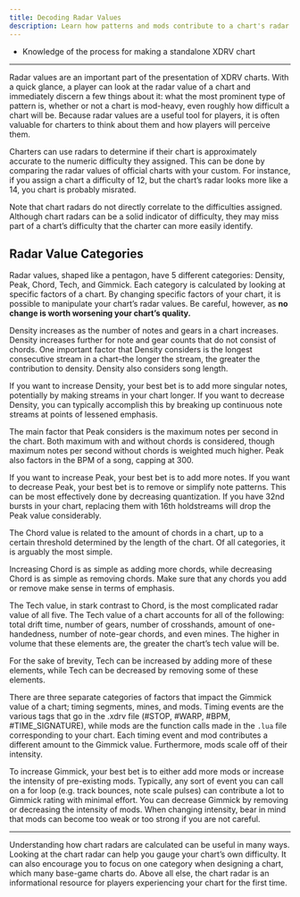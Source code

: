 ```yaml
---
title: Decoding Radar Values
description: Learn how patterns and mods contribute to a chart's radar value.
---
```



<Aside type="note" title="Recommended Precursors:">

- Knowledge of the process for making a standalone XDRV chart

</Aside>

---

Radar values are an important part of the presentation of XDRV charts. With a quick glance, a player can look at the radar value of a chart and immediately discern a few things about it: what the most prominent type of pattern is, whether or not a chart is mod-heavy, even roughly how difficult a chart will be. Because radar values are a useful tool for players, it is often valuable for charters to think about them and how players will perceive them.

Charters can use radars to determine if their chart is approximately accurate to the numeric difficulty they assigned. This can be done by comparing the radar values of official charts with your custom. For instance, if you assign a chart a difficulty of 12, but the chart’s radar looks more like a 14, you chart is probably misrated. 

<Aside type="caution" title="Chart Radars and Difficulty">

Note that chart radars do not directly correlate to the difficulties assigned. Although chart radars can be a solid indicator of difficulty, they may miss part of a chart’s difficulty that the charter can more easily identify.

</Aside>

## Radar Value Categories
 
Radar values, shaped like a pentagon, have 5 different categories: Density, Peak, Chord, Tech, and Gimmick. Each category is calculated by looking at specific factors of a chart. By changing specific factors of your chart, it is  possible to manipulate your chart’s radar values. Be careful, however, as **no change is worth worsening your chart’s quality.**

<Card title="Density" icon="star">

Density increases as the number of notes and gears in a chart increases. Density increases further for note and gear counts that do not consist of chords. One important factor that Density considers is the longest consecutive stream in a chart–the longer the stream, the greater the contribution to density. Density also considers song length.

If you want to increase Density, your best bet is to add more singular notes, potentially by making streams in your chart longer. If you want to decrease Density, you can typically accomplish this by breaking up continuous note streams at points of lessened emphasis.

</Card>

<Card title="Peak" icon="star">

The main factor that Peak considers is the maximum notes per second in the chart. Both maximum with and without chords is considered, though maximum notes per second without chords is weighted much higher. Peak also factors in the BPM of a song, capping at 300.

If you want to increase Peak, your best bet is to add more notes. If you want to decrease Peak, your best bet is to remove or simplify note patterns. This can be most effectively done by decreasing quantization. If you have 32nd bursts in your chart, replacing them with 16th holdstreams will drop the Peak value considerably.

</Card>

<Card title="Chord" icon="star">

The Chord value is related to the amount of chords in a chart, up to a certain threshold determined by the length of the chart. Of all categories, it is arguably the most simple.

Increasing Chord is as simple as adding more chords, while decreasing Chord is as simple as removing chords. Make sure that any chords you add or remove make sense in terms of emphasis.

</Card>

<Card title="Tech" icon="star">

The Tech value, in stark contrast to Chord, is the most complicated radar value of all five. The Tech value of a chart accounts for all of the following: total drift time, number of gears, number of crosshands, amount of one-handedness, number of note-gear chords, and even mines. The higher in volume that these elements are, the greater the chart’s tech value will be.

For the sake of brevity, Tech can be increased by adding more of these elements, while Tech can be decreased by removing some of these elements.

</Card>

<Card title="Gimmick" icon="star">

There are three separate categories of factors that impact the Gimmick value of a chart; timing segments, mines, and mods. Timing events are the various tags that go in the .xdrv file (#STOP, #WARP, #BPM, #TIME_SIGNATURE), while mods are the function calls made in the `.lua` file corresponding to your chart. Each timing event and mod contributes a different amount to the Gimmick value. Furthermore, mods scale off of their intensity.

To increase Gimmick, your best bet is to either add more mods or increase the intensity of pre-existing mods. Typically, any sort of event you can call on a for loop (e.g. track bounces, note scale pulses) can contribute a lot to Gimmick rating with minimal effort. You can decrease Gimmick by removing or decreasing the intensity of mods. When changing intensity, bear in mind that mods can become too weak or too strong if you are not careful.

</Card>

---

Understanding how chart radars are calculated can be useful in many ways. Looking at the chart radar can help you gauge your chart’s own difficulty. It can also encourage you to focus on one category when designing a chart, which many base-game charts do. Above all else, the chart radar is an informational resource for players experiencing your chart for the first time.